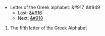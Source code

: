 *Letter of the Greek alphabet: &#917, &#949
**Last: [[delta|&#916]]
**Next: [[zeta|&#918]]

#The fifth letter of the Greek Alphabet